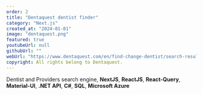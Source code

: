 ```yaml
---
order: 2
title: "Dentaquest dentist finder"
category: "Next.js"
created_at: "2024-01-01"
image: "dentaquest.png"
featured: true
youtubeUrl: null
githubUrl: ""
webUrl: "https://www.dentaquest.com/en/find-change-dentist/search-results#state=New+York&planType=chip&plan=+NY-AFFCHP&distance=25&lat=40.7127753&lon=-74.0059728&locDesc=New+York%2C+NY&currentView=provider&sort=distance&page=1&isSearchEnabled=true&city=New+York"
copyright: All rights belong to Dentaquest.
---
```


Dentist and Providers search engine, **NextJS**, **ReactJS**, **React-Query**, **Material-UI**, **.NET API**, **C#**, **SQL**, **Microsoft Azure**
